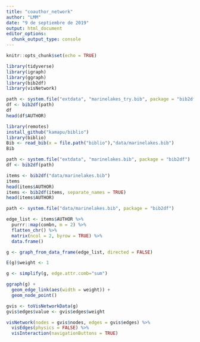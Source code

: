 ```yaml
---
title: "coauthor_network"
author: "LMM"
date: "9 de septiembre de 2019"
output: html_document
editor_options: 
  chunk_output_type: console
---
```


```r
knitr::opts_chunk$set(echo = TRUE)
```

```r
library(tidyverse)
library(igraph)
library(ggraph)
library(bib2df)
library(visNetwork)
```

```r
path <- system.file("extdata", "marinelakes_try.bib", package = "bib2df")
df <- bib2df(path)
df
head(df$AUTHOR)

library(remotes)
install_github("kamapu/biblio")
library(biblio)
Bib <- read_bib(x = file.path("biblio"),"data/marinelakes.bib")
Bib

path <- system.file("extdata", "marinelakes.bib", package = "bib2df")
df <- bib2df(path)

items <- bib2df("data/marinelakes.bib")
items
head(items$AUTHOR)
items <- bib2df(items, separate_names = TRUE)
head(items$AUTHOR)
```


```r
path <- system.file("data/marinelakes.bib", package = "bib2df")

```




```r
edge_list <- items$AUTHOR %>% 
  purrr::map(combn, m = 2) %>% 
  flatten_chr() %>% 
  matrix(ncol = 2, byrow = TRUE) %>% 
  data.frame()

g <- graph_from_data_frame(edge_list, directed = FALSE) 

E(g)$weight <- 1

g <- simplify(g, edge.attr.comb="sum")
```

```r
ggraph(g) +
  geom_edge_link(aes(width = weight)) +
  geom_node_point()
```


```r
gvis <- toVisNetworkData(g)
gvis$edges$value <- gvis$edges$weight

visNetwork(nodes = gvis$nodes, edges = gvis$edges) %>% 
  visEdges(physics = FALSE) %>% 
  visInteraction(navigationButtons = TRUE)

```

